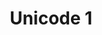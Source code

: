 ---
type: Lesson
title: "Unicode 1"
xp: 10
description: "Learn about unicode"
activityRefs: 
    -   id: 1
        activity: js_unicode_concept1-1
    -   id: 2
        activity: js_unicode_plan1-1
    -   id: 3
        activity: js_unicode_escape_sequences1-1
    -   id: 4
        activity: js_unicode_string_comparison1-1
---